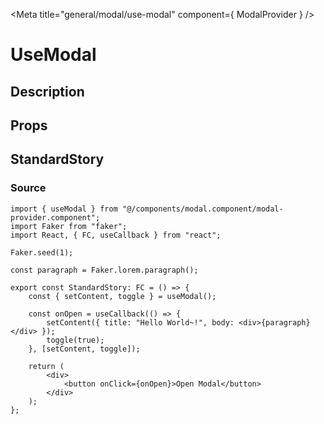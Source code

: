 
<Meta title="general/modal/use-modal" component={ ModalProvider } />

# UseModal

## Description

## Props
<Props of={ModalProvider} />

## StandardStory
<Preview>
	<Story name="standard">
		<StandardStory />
	</Story>
</Preview>

### Source
```tsx
import { useModal } from "@/components/modal.component/modal-provider.component";
import Faker from "faker";
import React, { FC, useCallback } from "react";

Faker.seed(1);

const paragraph = Faker.lorem.paragraph();

export const StandardStory: FC = () => {
	const { setContent, toggle } = useModal();

	const onOpen = useCallback(() => {
		setContent({ title: "Hello World~!", body: <div>{paragraph}</div> });
		toggle(true);
	}, [setContent, toggle]);

	return (
		<div>
			<button onClick={onOpen}>Open Modal</button>
		</div>
	);
};
```
